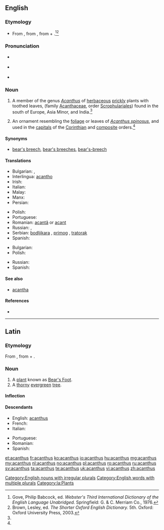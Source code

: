 {{also|Acanthus}}
==English==

===Etymology===
* From {{etyl|la|en}} {{term|acanthus|lang=la}}, from {{etyl|grc|en}} {{term|ἄκανθος|tr=akanthos|sc=polytonic|lang=grc}}, from {{term|ἀκή|tr=akē||thorn|sc=polytonic|lang=grc}} + {{term|ἄνθος|tr=anthos||flower|sc=polytonic|lang=grc}}.<ref name=WI3>Gove, Philip Babcock, ed. ''Webster's Third International Dictionary of the English Language Unabridged.'' Springfield: G. & C. Merriam Co., 1976.</ref><ref name=SOED>Brown, Lesley, ed. ''The Shorter Oxford English Dictionary.'' 5th. Oxford: Oxford University Press, 2003.</ref>

===Pronunciation===
* {{a|RP}} {{IPA|/əˈkæn.θəs/}}
* {{a|US}} {{IPA|/əˈkæn.θəs/}}
* {{rhymes|ænθəs}}

===Noun===
{{en-noun|pl=acanthuses|pl2=acanthi}}

# {{context|botany}} A member of the genus ''[[Acanthus]]'' of [[herbaceous]] [[prickly]] plants with toothed leaves, (family [[Acanthaceae]], order [[Scrophulariales]]) found in the south of Europe, Asia Minor, and India.{{defdate|First attested in the mid 16th century.}}<ref name=SOED/>
# {{context|architecture}} An ornament resembling the [[foliage]] or leaves of ''[[Acanthus spinosus]]'', and used in the [[capital]]s of the [[Corinthian]] and [[composite]] orders.{{defdate|First attested in the mid 18th century.}}<ref name=SOED/>

====Synonyms====
* {{sense|a member of ''Acanthus''}} [[bear's breech]], [[bear's breeches]],  [[bear's-breech]] {{qualifier|rare}}

====Translations====
{{trans-top|plant}}
* Bulgarian: {{t-|bg|акантус}},  {{t-|bg|синя шапка}}
* Interlingua: [[acantho]]
* Irish: {{t-|ga|acantas|m}}
* Italian: {{t-|it|acanto}}
* Malay: {{t|ms|akantus}}
* Manx: {{t-|gv|jialg|f}}
* Persian: {{t+|fa|کنگر|tr=kangar|sc=fa-Arab}}
{{trans-mid}}
* Polish: {{t+|pl|akant|m}}
* Portuguese: {{t+|pt|acanto|m}}
* Romanian: [[acantă]] {{f}} or [[acant]]
* Russian: {{t+|ru|акант|m|sc=Cyrl|tr=akánt}}, {{t-|ru|медвежья лапа|f|sc=Cyrl|tr=medvéž'ja lápa}}
* Serbian: [[bodljikara]] {{f}}, [[primog]] {{m}}, [[tratorak]] {{m}}
* Spanish: {{t+|es|acanto|m}}
{{trans-bottom}}
{{trans-top|ornament}}
* Bulgarian: {{t-|bg|акант}}
* Polish: {{t+|pl|akant|m}}
{{trans-mid}}
* Russian: {{t+|ru|акант|m|sc=Cyrl|tr=akánt}}
* Spanish: {{t+|es|acanto|m}}
{{trans-bottom}}

====See also====
* [[acantha]]

====References====
<references/>
* {{R:Webster 1913}}

[[Category:English nouns with irregular plurals]]
[[Category:English words with multiple plurals]]

----

==Latin==

===Etymology===
From {{etyl|grc|la}} {{term|ἄκανθος|tr=akanthos|sc=polytonic|lang=grc}}, from {{term|ἀκή|tr=akē||thorn|sc=polytonic|lang=grc}} + {{term|ἄνθος|tr=anthos||flower|sc=polytonic|lang=grc}}.

===Noun===
{{la-noun|acanthus|acanthi|acanthī|m|second}}

# A [[plant]] known as [[w:en:Bear's Foot|Bear's Foot]].
# A [[thorny]] [[evergreen]] [[tree]].

====Inflection====
{{la-decl-2nd|acanth}}

====Descendants====
{{top2}}
* English: [[acanthus]]
* French: {{k|fr|acanthe}}
* Italian: {{k|it|acanto}}
{{mid2}}
* Portuguese: {{k|pt|acanto}}
* Romanian: {{k|ro|acantă}}
* Spanish: {{k|es|acanto}}
{{bottom}}

[[Category:la:Plants]]

[[et:acanthus]]
[[fr:acanthus]]
[[ko:acanthus]]
[[io:acanthus]]
[[hu:acanthus]]
[[mg:acanthus]]
[[my:acanthus]]
[[nl:acanthus]]
[[no:acanthus]]
[[pl:acanthus]]
[[ro:acanthus]]
[[ru:acanthus]]
[[sv:acanthus]]
[[ta:acanthus]]
[[te:acanthus]]
[[uk:acanthus]]
[[vi:acanthus]]
[[zh:acanthus]]